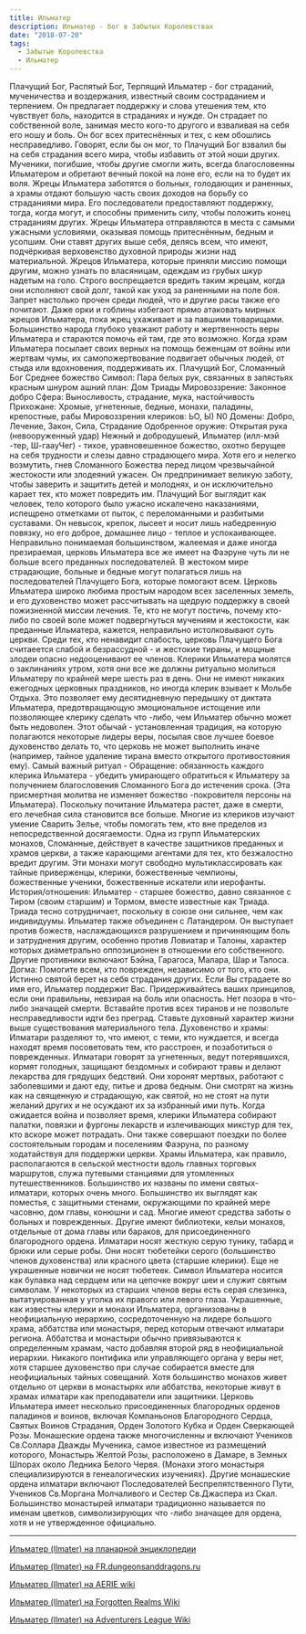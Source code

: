 ```yaml
---
title: Ильматер
description: Ильматер - бог в Забытых Королевствах
date: "2018-07-20"
tags:
  - Забытые Королевства
  - Ильматер
---
```


Плачущий Бог, Распятый Бог, Терпящий Ильматер - бог страданий, мученичества и воздержания, известный своим состраданием и терпением. Он предлагает поддержку и слова утешения тем, кто чувствует боль, находится в страданиях и нужде. Он страдает по собственной воле, занимая место кого-то другого и взваливая на себя его ношу и боль. Он бог всех притеснённых и тех, с кем обошлись несправедливо. Говорят, если бы он мог, то Плачущий Бог взвалил бы на себя страдания всего мира, чтобы избавить от этой ноши других. Мученики, погибшие, чтобы другие смогли жить, всегда благословенны Ильматером и обретают вечный покой на лоне его, если на то будет их воля. Жрецы Ильматера заботятся о больных, голодающих и раненных, а храмы отдают большую часть своих доходов на борьбу со страданиями мира. Его последователи предоставляют поддержку, тогда, когда могут, и способны применить силу, чтобы положить конец страданиям других. Жрецы Ильматера отправляются в места с самыми ужасными условиями, оказывая помощь притеснённым, бедным и усопшим. Они ставят других выше себя, делясь всем, что имеют, подчёркивая верховенство духовной природы жизни над материальной. Жрецов Ильматера, которые приняли миссию помощи другим, можно узнать по власяницам, одеждам из грубых шкур надетым на голо. Строго воспрещается вредить таким жрецам, когда они исполняют свой долг, такой как уход за раненными на поле боя. Запрет настолько прочен среди людей, что и другие расы также его почитают. Даже орки и гоблины избегают прямо атаковать мирных жрецов Ильматера, пока жрец ухаживает и за павшими товарищами. Большинство народа глубоко уважают работу и жертвенность веры Ильматера и стараются помочь ей там, где это возможно. Когда храм Ильматера посылает своих верных на помощь беженцам от войны или жертвам чумы, их самопожертвование подвигает обычных людей, от стыда или вдохновения, поддерживать их. Плачущий Бог, Сломанный Бог Среднее божество Символ: Пара белых рук, связанных в запястьях красным шнуром ашний план: Дом Триады Мировоззрение: Законное добро Сфера: Выносливость, страдание, мука, настойчивость Прихожане: Хромые, угнетенные, бедные, монахи, паладины, крепостные, рабы Мировоззрения клериков: ЬО, Ы) N0 Домены: Добро, Лечение, Закон, Сила, Страдание Одобренное оружие: Открытая рука (невооруженный удар) Нежный и добродушеый, Ильматер (илл-мэй -тер, Ш-гаауЧег) - тихое, уравновешенное божество, охотно берущее на себя трудности и слезы давно страдающего мира. Хотя его и нелегко возмутить, гнев Сломанного Божества перед лицом чрезвычайной жестокости или злодеяний ужасен. Он предпринимает великую заботу, чтобы заверить и защитить детей и молоднях, и он исключительно карает тех, кто может повредить им. Плачущий Бог выглядит как человек, тело которого было ужасно искалечено наказаниями, испещрено отметками от пыток, с переломанными и разбитыми суставами. Он невысок, крепок, лысеет и носит лишь набедренную повязку, но его доброе, домашнее лицо - теплое и успокаивающее. Неправильно понимаемая большинством, жалеемая и даже иногда презираемая, церковь Ильматера все же имеет на Фаэруне чуть ли не больше всего преданных последователей. В жестоком мире страдающие, больные и бедные могут полагаться лишь на последователей Плачущего Бога, которые помогают всем. Церковь Ильматера широко любима простым народом всех заселенных земель, и его духовенство может рассчитывать на щедрую поддержку в своей пожизненной миссии лечения. Те, кто не могут постичь, почему кто-либо по своей воле может подвергнуться мучениям и жестокости, как преданные Ильматера, кажется, неправильно истолковывают суть церкви. Среди тех, кто ненавидит слабость, церковь Плачущего Бога считаеется слабой и безрассудной - и жестокие тираны, и мощные злодеи опасно недооценивают ее членов. Клерики Ильматера молятся о заклинаниях утром, хотя они все же должны ритуально молиться Ильматеру по крайней мере шесть раз в день. Они не имеют никаких ежегодных церковных праздников, но иногда клерик взывает к Мольбе Отдыха. Это позволяет ему десятидневную передышку от диктата Ильматера, предотвращающую эмоциональное истощение или позволяющее клерику сделать что -либо, чем Ильматер обычно может быть недоволен. Этот обычай - установленная традиция, на которую полагаются некоторые лидеры веры, посылая свое лучшее боевое духовенство делать то, что церковь не может выполнить иначе (например, тайное удаление тирана вместо открытого противостояния ему). Самый важный ритуал - Обращение: обязанность каждого клерика Ильматера - убедить умирающего обратиться к Ильматеру за получением благословения Сломанного Бога до истечения срока. (Эта присмертная молитва не изменяет божество -покровителя персоны на Ильматера). Поскольку почитание Ильматера растет, даже в смерти, его лечебная сила становится все больше. Многие из клериков изучают умение Сварить Зелье, чтобы помогать тем, кто вне пределов из непосредственной досягаемости. Одна из групп Ильматерских монахов, Сломанные, действует в качестве защитников преданных и храмов церкви, а также карающими агентами для тех, кто безжалостно вредит другим. Эти монахи могут свободно мультиклассировать как тайные приверженцы, клерики, божественные чемпионы, божественные ученики, божественные искатели или иерофанты. История/отношения: Ильматер - старшее божество, давно связанное с Тиром (своим старшим) и Тормом, вместе известные как Триада. Триада тесно сотрудничает, поскольку в союзе они сильнее, чем как индивидуумы. Ильматер также объединен с Латандером. Он выступает против божеств, наслаждающихся разрушением и причиняющим боль и затруднения другим, особенно против Ловиатар и Талоны, характер которых диаметрально оппозиционен в отношении его собственного. Другие противники включают Бэйна, Гарагоса, Малара, Шар и Талоса. Догма: Помогите всем, кто поврежден, независимо от того, кто они. Истинно святой берет на себя страдания других. Если Вы страдаете во имя его, Ильматер поддержит Вас. Придерживайтесь ваших принципов, если они правильны, невзирая на боль или опасность. Нет позора в что-либо значащей смерти. Вставайте против всех тиранов и не позвольте несправедливости идти без преград. Ставьте духовный характер жизни выше существования материального тела. Духовенство и храмы: Илматари разделяют то, что имеют, с теми, кто нуждается, и всегда находят время посоветовать тем, кто расстроен, и позаботиться о поврежденных. Илматари говорят за угнетенных, ведут потерявшихся, кормят голодных, защищают бездомных и собирают травы и делают лекарства для грядущих бедствий. Они хоронят мертвых, работают с заболевшими и дают еду, питье и дрова бедным. Они смотрят на жизнь как на священную и страдающую, как святой, но не стоят на пути желаний других и не осуждают их за избранный ими путь. Когда ожидается война и позволяет время, клерики Ильматера собирают палатки, повязки и фургоны лекарств и излечивающих микстур для тех, кто вскоре может потрадать. Они также совершают поездки по более состоятельным городам и поселениям Фаэруна, по разному ходатайствуя для поддержки церкви. Храмы Ильматера, как правило, располагаются в сельской местности вдоль главных торговых маршрутов, служа путевыми станциями для утомленных путешественников. Большинство их названы по имени святых-илматари, которых очень много. Большинство их выглядят как поместья, с защитными стенами, окружающими по крайней мере часовню, дом главы, конюшни и сад. Многие имеют средства заботы о больных и поврежденных. Другие имеют библиотеки, кельи монахов, отдельные от дома главы или бараков, для присоединенного благородного ордена. Илматари носят жесткую серую тунику, табард и брюки или серые робы. Они носят тюбетейки серого (большинство членов духовенства) или красного цвета (старшие клерики). Еще не украшенные новички не носят тюбетеек. Символ Ильматера носится как булавка над сердцем или на цепочке вокруг шеи и служит святым символам. У некоторых из старших членов веры есть серая слезинка, вытатуированная у уголка их правого или левого глаза. Украшенные, как известны клерики и монахи Ильматера, организованы в неофициальную иерархию, сосредоточенную на лидере большого храма, аббатства или монастыря, перед которым отвечают илматари региона. Аббатства и монастыри обычно привязываются к определенным храмам, часто добавляя второй ряд в неофициальной иерархии. Никакого понтифика или управляющего органа у веры нет, хотя старшее духовенство при случае собирается вместе для неофициальных тайных совещаний. Хотя большинство монахов живет отдельно от церкви в монастырях или аббатства, некоторые живут в храмах илматари как преподаватели или защитники. Церковь Ильматера имеет несколько присоединенных благородных орденов паладинов и воинов, включая Компаньонов Благородного Сердца, Святых Воинов Страдания, Орден Золотого Кубка и Орден Сверкающей Розы. Монашеские ордена также многочисленны и включают Учеников Св.Соллара Дважды Мученика, самое известное из размещений которого, Монастырь Желтой Розы, расположено в Дамаре, в Земных Шпорах около Ледника Белого Червя. (Монахи этого монастыря специализируются в генеалогических изучениях). Другие монашеские ордена илматари включают Последователей Беспрепятственного Пути, Учеников Св.Моргана Молчаливого и Сестер Св.Джаспера из Скал. Большинство монастырей илматари традиционно называется по именам цветков, символизирующих что -либо значащее для ордена, хотя и не утвержденное официально.

---

[Ильматер (Ilmater) на планарной энциклопедии](http://ru.dnd.wikia.com/wiki/Ильматер)

[Ильматер (Ilmater) на FR.dungeonsanddragons.ru](http://fr.dungeonsanddragons.ru/index.php?option=com_content&task=view&id=186)

[Ильматер (Ilmater) на AERIE wiki](http://wiki.aerie.ru/wiki/Ильматер)

[Ильматер (Ilmater) на Forgotten Realms Wiki](https://forgottenrealms.wikia.com/wiki/Ilmater)

[Ильматер (Ilmater) на Adventurers League Wiki](https://forgottenrealms.wikia.com/wiki/Ilmater)
